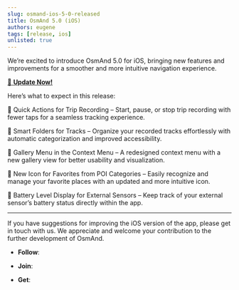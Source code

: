 ```yaml
---
slug: osmand-ios-5-0-released
title: OsmAnd 5.0 (iOS)
authors: eugene
tags: [release, ios]
unlisted: true
---
```



We’re excited to introduce OsmAnd 5.0 for iOS, bringing new features and improvements for a smoother and more intuitive navigation experience. 

[🔄   **Update Now!**](https://itunes.apple.com/us/app/osmand-maps-travel-navigate/id934850257)

<!--truncate-->

Here’s what to expect in this release:

🔹 Quick Actions for Trip Recording – Start, pause, or stop trip recording with fewer taps for a seamless tracking experience.

🔹 Smart Folders for Tracks – Organize your recorded tracks effortlessly with automatic categorization and improved accessibility.

🔹 Gallery Menu in the Context Menu – A redesigned context menu with a new gallery view for better usability and visualization.

🔹 New Icon for Favorites from POI Categories – Easily recognize and manage your favorite places with an updated and more intuitive icon.

🔹 Battery Level Display for External Sensors – Keep track of your external sensor’s battery status directly within the app.


______________________

If you have suggestions for improving the iOS version of the app, please get in touch with us. We appreciate and welcome your contribution to the further development of OsmAnd.

- **Follow**: <LinksSocial/>  

- **Join**: <LinksTelegram/>  

- **Get**: 

&nbsp;<AppleStore/>